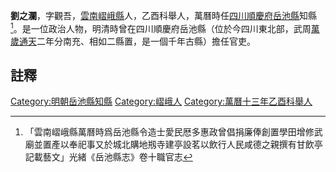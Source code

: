 {{明清人物信息框
| 姓名 =劉之瀾
| 最高職務 = [[四川|四川]][[岳池縣|岳池縣]][[知縣|知縣]]
| 國家 = 大明
| 籍貫 = [[雲南|雲南]][[嶍峨縣|嶍峨縣]]
| 字號 =字觀吾
| 出生日期 = ？年？月？日
| 逝世日期 = ？年？月？日
| 墓葬 = 
| 配偶 =  
| 親屬 = 曾祖、祖、父，母
| 出身 = 
| 著作 =  
*
}}
'''劉之瀾'''{{BD|？年||？年||}}，字觀吾，[[雲南|雲南]][[嶍峨縣|嶍峨縣]]人，乙酉科舉人，萬曆時任[[四川|四川]][[順慶府|順慶府]][[岳池縣|岳池縣]]知縣<ref>「雲南嶍峨縣萬曆時爲岳池縣令造士愛民厯多惠政曾倡捐廉俸創置學田增修武廟並置產以奉祀事又於城北購地剏寺建亭設茗以飲行人民咸德之親撰有甘飲亭記載藝文」光緒《岳池縣志》卷十職官志</ref>。是一位政治人物，明清時曾在四川順慶府岳池縣（位於今四川東北部，武周[[萬歲通天|萬歲通天]]二年分南充、相如二縣置，是一個千年古縣）擔任官吏。
==註釋==
{{reflist}}
{{明朝人物小作品}}
[[Category:明朝岳池縣知縣|Category:明朝岳池縣知縣]]
[[Category:嶍峨人|Category:嶍峨人]]
[[Category:萬曆十三年乙酉科舉人|Category:萬曆十三年乙酉科舉人]]